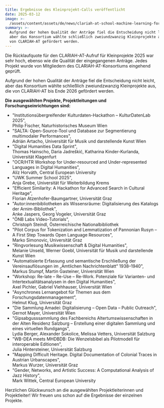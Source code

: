 ```yaml
---
title: Ergebnisse des Kleinprojekt-Calls veröffentlicht
date: 2025-03-12
image: >-
  /assets/content/assets/de/news/clariah-at-school-machine-learning-for-digital-scholarly-editions/image.jpg
summary: >-
  Aufgrund der hohen Qualität der Anträge fiel die Entscheidung nicht leicht,
  aber das Konsortium wählte schließlich zweiundzwanzig Kleinprojekte aus, die
  von CLARIAH-AT gefördert werden.
---
```

Die Rücklaufquote für den CLARIAH-AT-Aufruf für Kleinprojekte 2025 war sehr hoch, ebenso wie die Qualität der eingegangenen Anträge. Jedes Projekt wurde von Mitgliedern des CLARIAH-AT-Konsortiums eingehend geprüft.

Aufgrund der hohen Qualität der Anträge fiel die Entscheidung nicht leicht, aber das Konsortium wählte schließlich zweiundzwanzig Kleinprojekte aus, die von CLARIAH-AT bis Ende 2026 gefördert werden.

**Die ausgewählten Projekte, Projektleitungen und Forschungseinrichtungen sind:**

* "Institutionsübergreifender Kulturdaten-Hackathon – KulturDatenLab 2025", \
  Philip Fischer, Naturhistorisches Museum Wien
* "SALTA: Open-Source-Tool und Database zur Segmentierung multimodaler Performances", \
  Adrián Artacho, Universität für Musik und darstellende Kunst Wien
* "Digital Humanities Data Sprint",\
  Thomas Hainscho, Daria Jadreškić, Katharina Kinder-Kurlanda, Universität Klagenfurt
* "OCR/HTR Workshop for Under-resourced and Under-represented Languages in Digital Humanities", \
  Alíz Horváth, Central European University
* "UWK Summer School 2025",\
  Anja Grebe, Universität für Weiterbildung Krems
* "Efficient Similarity: A Hackathon for Advanced Search in Cultural Heritage",\
  Florian Atzenhofer-Baumgartner, Universität Graz
* "Autor:innenbibliotheken als Wissensräume: Digitalisierung des Katalogs der Arnim-Bibliothek", \
  Anke Jaspers, Georg Vogeler, Universität Graz
* "ÖNB Labs Video-Tutorials",\
  Christoph Steindl, Österreichische Nationalbibliothek
* "Pilot Corpus for Tokenization and Lemmatization of Pannonian Rusyn – A First Step Towards Open Language Resources",\
  Marko Simonovic, Universität Graz
* "Ringvorlesung Musikwissenschaft & Digital Humanities",\
  Melanie Unseld, Werner Goebl, Universität für Musik und darstellende Kunst Wien
* "Automatisierte Erfassung und semantische Erschließung der Vereinsauflösungen im „Amtlichen Nachrichtenblatt“ 1938–1940",\
  Markus Stumpf, Martin Gasteiner, Universität Wien
* "Workshop: Re-late – Re-Use – Re-Work. Potenziale für Varianten- und Intertextualitätsanalysen in den Digital Humanities",\
  Axel Pichler, Gabriel Viehhauser, Universität Wien
* "Asynchrones Lernangebot für Themen aus dem Forschungsdatenmanagement",\
  Helmut Klug, Universität Graz
* "Die Sammlung Amadei: Digitalisierung – Open Data – Public Outreach",\
  Gernot Mayer, Universität Wien
* "Gipsabgusssammlung des Fachbereichs Altertumswissenschaften in der Alten Residenz Salzburg – Erstellung einer digitalen Sammlung und eines virtuellen Rundgangs",\
  Lydia Berger, Alexander Sokolice, Melissa Vetters, Universität Salzburg
* "WB-DEA meets MHDBDB: Die Wenzelsbibel als Pilotmodell für interoperable Editionen",\
  Julia Hintersteiner, Universität Salzburg
* "Mapping Difficult Heritage. Digital Documentation of Colonial Traces in Austrian Urbanscapes",\
  Markus Wurzer, Universität Graz
* "Gender, Networks, and Artistic Success: A Computational Analysis of Jazz History",\
  Mark Wittek, Central European University

Herzlichen Glückwunsch an die ausgewählten Projektleiterinnen und Projektleiter! Wir freuen uns schon auf die Ergebnisse der einzelnen Projekte.
